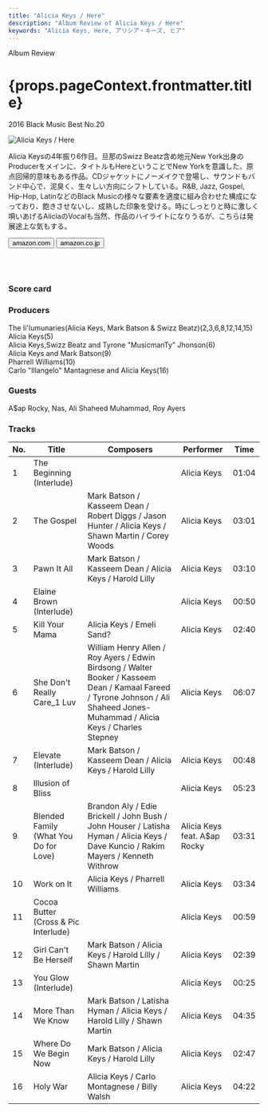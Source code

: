 ```yaml
---
title: "Alicia Keys / Here"
description: "Album Review of Alicia Keys / Here"
keywords: "Alicia Keys, Here, アリシア・キーズ, ヒア"
---
```




<p className="largeP">Album Review</p>
<h1 className="h1--no--margin">{props.pageContext.frontmatter.title}</h1>
<p className="largeP"><Link to="/best50/2016/">2016 Black Music Best No.20</Link></p>

<Row  className="image-card-group">
	<Column colMd={"4"} colLg={"4"} noGutterMdLeft="">
       <ImageCard>

![Alicia Keys / Here](../../images/cd/aliciakeys6L.jpg) 

</ImageCard>
	</Column>
	<Column colMd={"4"} colLg={"8"} noGutterMdLeft="">
	<p>
	Alicia Keysの4年振り6作目。旦那のSwizz Beatz含め地元New York出身のProducerをメインに、タイトルもHereということでNew Yorkを意識した、原点回帰的意味もある作品。CDジャケットにノーメイクで登場し、サウンドもバンド中心で、泥臭く、生々しい方向にシフトしている。R&B, Jazz, Gospel, Hip-Hop, LatinなどのBlack Musicの様々な要素を適度に組み合わせた構成になっており、飽きさせないし、成熟した印象を受ける。時にしっとりと時に激しく唄いあげるAliciaのVocalも当然、作品のハイライトになりうるが、こちらは発展途上な気もする。
  </p>
  <div>
	  <Button href="https://amzn.to/2DXj8wP" kind="primary" size="small" renderIcon={ArrowUpRight24}>
      amazon.com
    </Button>
    <Button href="https://amzn.to/34cutUa" kind="secondary" size="small" renderIcon={ArrowUpRight24}>
      amazon.co.jp
    </Button>
	</div>
	<a href="https://geo.music.apple.com/jp/album/what-im-feelin/1087504333?mt=1&app=music&ls=1&at=11lcug" style="display:inline-block;overflow:hidden;background:url(https://linkmaker.itunes.apple.com/ja-jp/lockup.svg?releaseDate=2016-03-25&kind=album&bubble=apple_music&style=mono-black) no-repeat;width:180px;height:45px;"></a>
  <a href="https://geo.music.apple.com/jp/album/here-deluxe-version/1162498556?mt=1&app=music&ls=1&at=11lcug" style="display:inline-block;overflow:hidden;background:url(https://linkmaker.itunes.apple.com/ja-jp/lockup.svg?releaseDate=2016-11-04T00:00:00Z&kind=album&bubble=apple_music&style=mono-black) no-repeat;width:140px;height:45px;"></a>
  </Column>
</Row>
<Row >
  <Column colMd={"4"} colLg={"4"} noGutterMdLeft="">
    <div>
      <h3>Score card</h3>
	    <SliderJS1 value="5" />
      <SliderJS2 value="2" />
	    <SliderJS3 value="1" />
      <SliderJS4 value="9" />
    </div>
  </Column>
  <Column colMd={"4"} colLg={"8"} noGutterMdLeft="">
    <div>
      <h3>Producers</h3>
      <p>
      The Ii'lumunaries(Alicia Keys, Mark Batson & Swizz Beatz)(2,3,6,8,12,14,15)
      <br/>Alicia Keys(5)
      <br/>Alicia Keys,Swizz Beatz and Tyrone "MusicmanTy" Jhonson(6)
      <br/>Alicia Keys and Mark Batson(9)
      <br/>Pharrell Williams(10)
      <br/>Carlo "Illangelo" Mantagnese and Alicia Keys(16)
      </p>
      <h3>Guests</h3>
      <p>
        A$ap Rocky, Nas, Ali Shaheed Muhammad, Roy Ayers
      </p>
    </div>
  </Column>
</Row>

<h3>Tracks</h3>

| No. |	 Title                                |	 Composers                                                                                                                                                                   	|	 Performer                   | Time	 |
| --- |	------------------------------------- | ----------------------------------------------------------------------------------------------------------------------------------------------------------------------------- | ---------------------------- | ----- |
|	1	  |	The Beginning (Interlude)             |                                                                                                                                                                              	|	Alicia Keys                  | 01:04 |
|	2	  |	The Gospel                            | Mark Batson / Kasseem Dean / Robert Diggs / Jason Hunter / Alicia Keys / Shawn Martin / Corey Woods                                                                          	|	Alicia Keys                  | 03:01 |
|	3	  |	Pawn It All                           | Mark Batson / Kasseem Dean / Alicia Keys / Harold Lilly                                                                                                                      	|	Alicia Keys                  | 03:10 |
|	4	  |	Elaine Brown (Interlude)              |                                                                                                                                                                              	|	Alicia Keys                  | 00:50 |
|	5	  |	Kill Your Mama                        | Alicia Keys / Emeli Sand?                                                                                                                                                    	|	Alicia Keys                  | 02:40 |
|	6	  |	She Don't Really Care_1 Luv           | William Henry Allen / Roy Ayers / Edwin Birdsong / Walter Booker / Kasseem Dean / Kamaal Fareed / Tyrone Johnson / Ali Shaheed Jones-Muhammad / Alicia Keys / Charles Stepney	|	Alicia Keys                  | 06:07 |
|	7	  |	Elevate (Interlude)                   | Mark Batson / Kasseem Dean / Alicia Keys / Harold Lilly                                                                                                                      	|	Alicia Keys                  | 00:48 |
|	8	  |	Illusion of Bliss                     |                                                                                                                                                                              	|	Alicia Keys                  | 05:23 |
|	9	  |	Blended Family (What You Do for Love) | Brandon Aly / Edie Brickell / John Bush / John Houser / Latisha Hyman / Alicia Keys / Dave Kuncio / Rakim Mayers / Kenneth Withrow                                           	|	Alicia Keys feat. A$ap Rocky | 03:31 |
|	10	|	Work on It                            | Alicia Keys / Pharrell Williams                                                                                                                                              	|	Alicia Keys                  | 03:34 |
|	11	|	Cocoa Butter (Cross & Pic Interlude)  |                                                                                                                                                                              	|	Alicia Keys                  | 00:59 |
|	12	|	Girl Can't Be Herself                 | Mark Batson / Alicia Keys / Harold Lilly / Shawn Martin                                                                                                                      	|	Alicia Keys                  | 02:39 |
|	13	|	You Glow (Interlude)                  |                                                                                                                                                                              	|	Alicia Keys                  | 00:25 |
|	14	|	More Than We Know                     | Mark Batson / Latisha Hyman / Alicia Keys / Harold Lilly / Shawn Martin                                                                                                      	|	Alicia Keys                  | 04:35 |
|	15	|	Where Do We Begin Now                 | Mark Batson / Alicia Keys / Harold Lilly                                                                                                                                     	|	Alicia Keys                  | 02:47 |
|	16	|	Holy War                              | Alicia Keys / Carlo Montagnese / Billy Walsh                                                                                                                                 	|	Alicia Keys                  | 04:22 |
